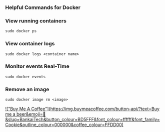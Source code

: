 ### Helpful Commands for Docker
### View running containers
```
sudo docker ps
```
### View container logs
```
sudo docker logs <container name>
```
### Monitor events Real-Time
```
sudo docker events
```
### Remove an image
```
sudo docker image rm <image>
```
[!["Buy Me A Coffee"](https://img.buymeacoffee.com/button-api/?text=Buy me a beer&emoji=🍺&slug=BankaiTech&button_colour=BD5FFF&font_colour=ffffff&font_family=Cookie&outline_colour=000000&coffee_colour=FFDD00)](https://www.buymeacoffee.com/BankaiTech)
